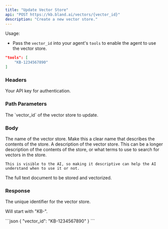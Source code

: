 ```yaml
---
title: "Update Vector Store" 
api: "POST https://kb.bland.ai/vectors/{vector_id}"
description: "Create a new vector store."
---
```


Usage:
- Pass the `vector_id` into your agent's `tools` to enable the agent to use the vector store.
```json
"tools": [
    "KB-1234567890"
]
```

### Headers

<ParamField header="authorization" type="string" required>
  Your API key for authentication.
</ParamField>

### Path Parameters

<ParamField path="vector_id" type="string" required>
    The `vector_id` of the vector store to update.
</ParamField>

### Body

<ParamField body="name" type="string" required>
  The name of the vector store. Make this a clear name that describes the contents of the store.
</ParamField>

<ParamField body="description" type="string" required>
    A description of the vector store. This can be a longer description of the contents of the store, or what terms to use to search for vectors in the store.

    This is visible to the AI, so making it descriptive can help the AI understand when to use it or not.
</ParamField>

<ParamField body="text" type="string" required>
  The full text document to be stored and vectorized.
</ParamField>

### Response

<ResponseField name="vector_id" type="string">
  The unique identifier for the vector store.

  Will start with "KB-".
</ResponseField>

<ResponseExample>
```json
{
  "vector_id": "KB-1234567890"
}
```
</ResponseExample>